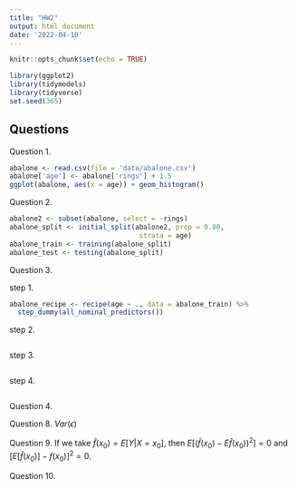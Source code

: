 ```yaml
---
title: "HW2"
output: html_document
date: '2022-04-10'
---
```


```r
knitr::opts_chunk$set(echo = TRUE)
```


```r
library(ggplot2)
library(tidymodels)
library(tidyverse)
set.seed(365)
```

## Questions

Question 1.
```r
abalone <- read.csv(file = 'data/abalone.csv')
abalone['age'] <- abalone['rings'] + 1.5
ggplot(abalone, aes(x = age)) + geom_histogram()

```


Question 2.
```r
abalone2 <- subset(abalone, select = -rings)
abalone_split <- initial_split(abalone2, prop = 0.80,
                                strata = age)
abalone_train <- training(abalone_split)
abalone_test <- testing(abalone_split)
```


Question 3.

step 1.
```r
abalone_recipe <- recipe(age ~ ., data = abalone_train) %>% 
  step_dummy(all_nominal_predictors())
```

step 2.
```r

```

step 3.
```r

```

step 4.
```r

```


Question 4.









Question 8.
$Var(\epsilon)$

Question 9.
If we take $\hat{f}(x_0) = E[Y|X=x_0]$,
then $E[(\hat{f}(x_0) - E\hat{f}(x_0))^2] = 0$ and $[E[\hat{f}(x_0)] - f(x_0)]^2 = 0$.



Question 10. 


